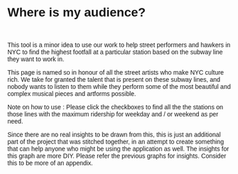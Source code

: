 # Where is my audience?

<style>
  * {
    font-family: sans-serif;
  }
</style> 

<div id="plot">
</div>

<script src="https://cdn.jsdelivr.net/npm/d3@7"></script>
<script src="scripts/add_d3.js"></script>

<br/>

This tool is a minor idea to use our work to help street performers and hawkers in NYC to find the highest footfall at a particular station based on the subway line they want to work in. 


This page is named so in honour of all the street artists who make NYC culture rich. We take for granted the talent that is present on these subway lines, and nobody wants to listen to them while they perform some of the most beautiful and complex musical pieces and artforms possible. 

Note on how to use : Please click the checkboxes to find all the the stations on those lines with the maximum ridership for weekday and / or weekend as per need.


Since there are no real insights to be drawn from this, this is just an additional part of the project that was stitched together, in an attempt to create something that can help anyone who might be using the application as well. The insights for this graph are more DIY. Please refer the previous graphs for insights. Consider this to be more of an appendix.
